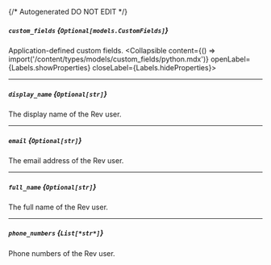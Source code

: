 {/* Autogenerated DO NOT EDIT  */}

##### `custom_fields` *{`Optional[models.CustomFields]`}*
Application\-defined custom fields.
<Collapsible content={() => import('/content/types/models/custom_fields/python.mdx')} openLabel={Labels.showProperties} closeLabel={Labels.hideProperties}>
</Collapsible>

---
##### `display_name` *{`Optional[str]`}*
The display name of the Rev user.

---
##### `email` *{`Optional[str]`}*
The email address of the Rev user.

---
##### `full_name` *{`Optional[str]`}*
The full name of the Rev user.

---
##### `phone_numbers` *{`List[*str*]`}*
Phone numbers of the Rev user.


